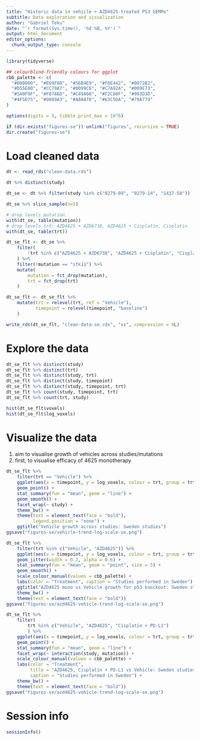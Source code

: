 ---
title: "Historic data in vehicle + AZD4625-treated P53 GEMMs"
subtitle: Data exploration and visualization
author: "Gabriel Teku"
date: "`r format(Sys.time(), '%d %B, %Y')`"
output: html_document
editor_options: 
  chunk_output_type: console
---

```{r setup, include=FALSE}
library(tidyverse)

## colourblind-friendly colours for ggplot
cbb_palette <- c(
  "#000000", "#E69F00", "#56B4E9", "#F0E442", "#0072B2",
  "#D55E00", "#CC79A7", "#0099C6", "#C7A92A", "#009E73",
  "#5A9F9F", "#F8766D", "#C49A00", "#F2C80F", "#993D3D",
  "#4F5D75", "#0089A3", "#A8A878", "#63C5DA", "#79A779"
)

options(digits = 5, tibble.print_max = 10^6)

if (dir.exists("figures-se")) unlink("figures", recursive = TRUE)
dir.create("figures-se")
```


# Load cleaned data

```{r load-data, echo=FALSE}
dt <- read_rds("clean-data.rds")

dt %>% distinct(study)

dt_se <- dt %>% filter(study %in% c("0279-09", "0279-14", "1437-58"))

dt_se %>% slice_sample(n=5)

# drop levels mutation
with(dt_se, table(mutation)) 
# drop levels trt: AZD4625 + AZD6738, AZD4625 + Cisplatin, Cisplatin 
with(dt_se, table(trt))

dt_se_flt <- dt_se %>% 
    filter(
        !trt %in% c("AZD4625 + AZD6738", "AZD4625 + Cisplatin", "Cisplatin" )
    ) %>% 
    filter(!mutation == "stk11") %>% 
    mutate(
        mutation = fct_drop(mutation),
        trt = fct_drop(trt)
    )

dt_se_flt <- dt_se_flt %>% 
    mutate(trt = relevel(trt, ref = "Vehicle"),
           timepoint = relevel(timepoint, "baseline")
    )

write_rds(dt_se_flt, "clean-data-se.rds", "xz", compression = 9L)
```


# Explore the data

```{r eda, echo=FALSE}
dt_se_flt %>% distinct(study)
dt_se_flt %>% distinct(trt)
dt_se_flt %>% distinct(study, trt)
dt_se_flt %>% distinct(study, timepoint)
dt_se_flt %>% distinct(study, timepoint, trt)
dt_se_flt %>% count(study, timepoint, trt)
dt_se_flt %>% count(trt, study)

hist(dt_se_flt$voxels)
hist(dt_se_flt$log_voxels)
```


# Visualize the data

1. aim to visualise growth of vehicles across studies/mutations
2. first, to visualise efficacy of 4625 monotherapy


```{r viz-vehicle-4625_se}
dt_se_flt %>% 
    filter(trt == "Vehicle") %>% 
    ggplot(aes(x = timepoint, y = log_voxels, colour = trt, group = trt)) +
    geom_point() +
    stat_summary(fun = "mean", geom = "line") +
    geom_smooth() +
    facet_wrap(~ study) + 
    theme_bw() +
    theme(text = element_text(face = "bold"),
          legend.position = "none") +
    ggtitle("Vehicle growth across studies: Sweden studies")
ggsave("figures-se/vehicle-trend-log-scale-se.png")

dt_se_flt %>% 
    filter(trt %in% c("Vehicle", "AZD4625")) %>% 
    ggplot(aes(x = timepoint, y = log_voxels, colour = trt, group = trt)) +
    geom_jitter(width = 0.2, alpha = 0.6) +
    stat_summary(fun = "mean", geom = "point", size = 5) +
    geom_smooth() +
    scale_colour_manual(values = cbb_palette) +
    labs(color = "Treatment", caption = "Studies performed in Sweden") +
    ggtitle("AZD4625 mono vs Vehicle growth for p53 knockout: Sweden studies") +
    theme_bw() +
    theme(text = element_text(face = "bold")) 
ggsave("figures-se/azd4625-vehicle-trend-log-scale-se.png")

dt_se_flt %>% 
    filter(
        trt %in% c("Vehicle", "AZD4625", "Cisplatin + PD-L1")
        ) %>%   
    ggplot(aes(x = timepoint, y = log_voxels, colour = trt, group = trt)) +
    geom_point() +
    stat_summary(fun = "mean", geom = "line") +
    facet_wrap(~ interaction(study, mutation)) + 
    scale_colour_manual(values = cbb_palette) +
    labs(color = "Treatment",
         title = "AZD4625, Cisplatin + PD-L1 vs Vehicle: Sweden studies",
         caption = "Studies performed in Sweden") +
    theme_bw() +
    theme(text = element_text(face = "bold")) 
ggsave("figures-se/azd4625-vehicle-trend-log-scale-se.png")
```


# Session info

```{r ws-info, echo=FALSE, include = FALSE }
sessionInfo()
```
